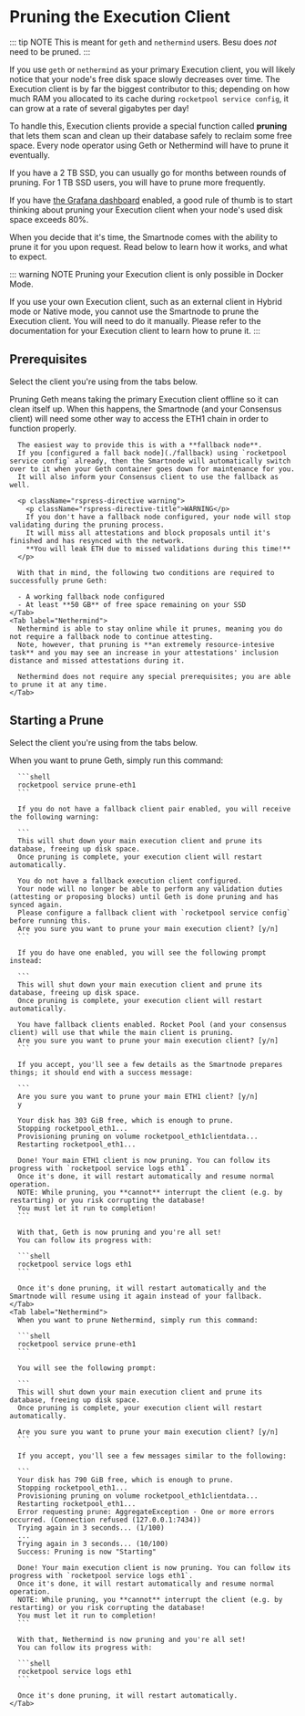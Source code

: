 
# Pruning the Execution Client

::: tip NOTE
This is meant for `geth` and `nethermind` users.
Besu does _not_ need to be pruned.
:::

If you use `geth` or `nethermind` as your primary Execution client, you will likely notice that your node's free disk space slowly decreases over time.
The Execution client is by far the biggest contributor to this; depending on how much RAM you allocated to its cache during `rocketpool service config`, it can grow at a rate of several gigabytes per day!

To handle this, Execution clients provide a special function called **pruning** that lets them scan and clean up their database safely to reclaim some free space.
Every node operator using Geth or Nethermind will have to prune it eventually.

If you have a 2 TB SSD, you can usually go for months between rounds of pruning.
For 1 TB SSD users, you will have to prune more frequently.

If you have [the Grafana dashboard](./grafana) enabled, a good rule of thumb is to start thinking about pruning your Execution client when your node's used disk space exceeds 80%.

When you decide that it's time, the Smartnode comes with the ability to prune it for you upon request.
Read below to learn how it works, and what to expect.

::: warning NOTE
Pruning your Execution client is only possible in Docker Mode.

If you use your own Execution client, such as an external client in Hybrid mode or Native mode, you cannot use the Smartnode to prune the Execution client.
You will need to do it manually.
Please refer to the documentation for your Execution client to learn how to prune it.
:::

## Prerequisites

Select the client you're using from the tabs below.

<div className="p-3">
  <Tabs>
    <Tab label="Geth">
      Pruning Geth means taking the primary Execution client offline so it can clean itself up.
      When this happens, the Smartnode (and your Consensus client) will need some other way to access the ETH1 chain in order to function properly.

      The easiest way to provide this is with a **fallback node**.
      If you [configured a fall back node](./fallback) using `rocketpool service config` already, then the Smartnode will automatically switch over to it when your Geth container goes down for maintenance for you.
      It will also inform your Consensus client to use the fallback as well.

      <p className="rspress-directive warning">
        <p className="rspress-directive-title">WARNING</p>
        If you don't have a fallback node configured, your node will stop validating during the pruning process.
        It will miss all attestations and block proposals until it's finished and has resynced with the network.
        **You will leak ETH due to missed validations during this time!**
      </p>

      With that in mind, the following two conditions are required to successfully prune Geth:

      - A working fallback node configured
      - At least **50 GB** of free space remaining on your SSD
    </Tab>
    <Tab label="Nethermind">
      Nethermind is able to stay online while it prunes, meaning you do not require a fallback node to continue attesting.
      Note, however, that pruning is **an extremely resource-intesive task** and you may see an increase in your attestations' inclusion distance and missed attestations during it.

      Nethermind does not require any special prerequisites; you are able to prune it at any time.
    </Tab>

  </Tabs>
</div>

## Starting a Prune

Select the client you're using from the tabs below.

<div className="p-3">
  <Tabs>
    <Tab label="Geth">
      When you want to prune Geth, simply run this command:

      ```shell
      rocketpool service prune-eth1
      ```

      If you do not have a fallback client pair enabled, you will receive the following warning:

      ```
      This will shut down your main execution client and prune its database, freeing up disk space.
      Once pruning is complete, your execution client will restart automatically.

      You do not have a fallback execution client configured.
      Your node will no longer be able to perform any validation duties (attesting or proposing blocks) until Geth is done pruning and has synced again.
      Please configure a fallback client with `rocketpool service config` before running this.
      Are you sure you want to prune your main execution client? [y/n]
      ```

      If you do have one enabled, you will see the following prompt instead:

      ```
      This will shut down your main execution client and prune its database, freeing up disk space.
      Once pruning is complete, your execution client will restart automatically.

      You have fallback clients enabled. Rocket Pool (and your consensus client) will use that while the main client is pruning.
      Are you sure you want to prune your main execution client? [y/n]
      ```

      If you accept, you'll see a few details as the Smartnode prepares things; it should end with a success message:

      ```
      Are you sure you want to prune your main ETH1 client? [y/n]
      y

      Your disk has 303 GiB free, which is enough to prune.
      Stopping rocketpool_eth1...
      Provisioning pruning on volume rocketpool_eth1clientdata...
      Restarting rocketpool_eth1...

      Done! Your main ETH1 client is now pruning. You can follow its progress with `rocketpool service logs eth1`.
      Once it's done, it will restart automatically and resume normal operation.
      NOTE: While pruning, you **cannot** interrupt the client (e.g. by restarting) or you risk corrupting the database!
      You must let it run to completion!
      ```

      With that, Geth is now pruning and you're all set!
      You can follow its progress with:

      ```shell
      rocketpool service logs eth1
      ```

      Once it's done pruning, it will restart automatically and the Smartnode will resume using it again instead of your fallback.
    </Tab>
    <Tab label="Nethermind">
      When you want to prune Nethermind, simply run this command:

      ```shell
      rocketpool service prune-eth1
      ```

      You will see the following prompt:

      ```
      This will shut down your main execution client and prune its database, freeing up disk space.
      Once pruning is complete, your execution client will restart automatically.

      Are you sure you want to prune your main execution client? [y/n]
      ```

      If you accept, you'll see a few messages similar to the following:

      ```
      Your disk has 790 GiB free, which is enough to prune.
      Stopping rocketpool_eth1...
      Provisioning pruning on volume rocketpool_eth1clientdata...
      Restarting rocketpool_eth1...
      Error requesting prune: AggregateException - One or more errors occurred. (Connection refused (127.0.0.1:7434))
      Trying again in 3 seconds... (1/100)
      ...
      Trying again in 3 seconds... (10/100)
      Success: Pruning is now "Starting"

      Done! Your main execution client is now pruning. You can follow its progress with `rocketpool service logs eth1`.
      Once it's done, it will restart automatically and resume normal operation.
      NOTE: While pruning, you **cannot** interrupt the client (e.g. by restarting) or you risk corrupting the database!
      You must let it run to completion!
      ```

      With that, Nethermind is now pruning and you're all set!
      You can follow its progress with:

      ```shell
      rocketpool service logs eth1
      ```

      Once it's done pruning, it will restart automatically.
    </Tab>

  </Tabs>
</div>
